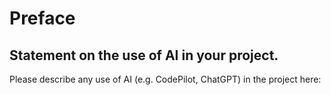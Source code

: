 # Preface {.unnumbered}

## Statement on the use of AI in your project.

Please describe any use of AI (e.g. CodePilot, ChatGPT) in the project here:





